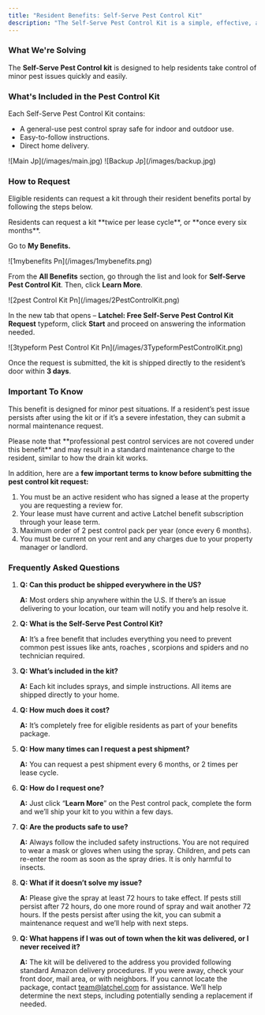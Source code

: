 ```yaml
---
title: "Resident Benefits: Self-Serve Pest Control Kit"
description: "The Self-Serve Pest Control Kit is a simple, effective, and convenient solution for addressing common pest problems like ants, roaches, spiders, and scorpions without the need to schedule a technician. This new benefit is now available to eligible residents as part of the existing Benefits Program."
---
```


### **What We're Solving**

The **Self-Serve Pest Control kit** is designed to help residents take control of minor pest issues quickly and easily.

### **What's Included in the Pest Control Kit**

Each Self-Serve Pest Control Kit contains:

- A general-use pest control spray safe for indoor and outdoor use.
- Easy-to-follow instructions.
- Direct home delivery.

<Frame caption="Main Product">
  ![Main Jp](/images/main.jpg)
</Frame>


<Frame caption="Backup Product">
  ![Backup Jp](/images/backup.jpg)
</Frame>

### **How to Request**

Eligible residents can request a kit through their resident benefits portal by following the steps below.

<Note>
  Residents can request a kit **twice per lease cycle**, or **once every six months**.
</Note>

Go to **My Benefits.**

<Frame>
  ![1mybenefits Pn](/images/1mybenefits.png)
</Frame>

From the **All Benefits** section, go through the list and look for **Self-Serve Pest Control Kit**. Then, click **Learn More**.

<Frame>
  ![2pest Control Kit Pn](/images/2PestControlKit.png)
</Frame>

In the new tab that opens – **Latchel: Free Self-Serve Pest Control Kit Request** typeform, click **Start** and proceed on answering the information needed. 

<Frame>
  ![3typeform Pest Control Kit Pn](/images/3TypeformPestControlKit.png)
</Frame>

Once the request is submitted, the kit is shipped directly to the resident’s door within **3 days**.

### **Important To Know**

This benefit is designed for minor pest situations. If a resident’s pest issue persists after using the kit or if it’s a severe infestation, they can submit a normal maintenance request. 

<Warning>
  Please note that **professional pest control services are not covered under this benefit** and may result in a standard maintenance charge to the resident, similar to how the drain kit works.
</Warning>

In addition, here are a **few important terms to know before submitting the pest control kit request:**

1. You must be an active resident who has signed a lease at the property you are requesting a review for.
2. Your lease must have current and active Latchel benefit subscription through your lease term.
3. Maximum order of 2 pest control pack per year (once every 6 months).
4. You must be current on your rent and any charges due to your property manager or landlord.

### **Frequently Asked Questions**

1. **Q: Can this product be shipped everywhere in the US?**

   **A:** Most orders ship anywhere within the U.S. If there’s an issue delivering to your location, our team will notify you and help resolve it.
2. **Q: What is the Self-Serve Pest Control Kit?**

   **A:** It’s a free benefit that includes everything you need to prevent common pest issues like ants, roaches , scorpions and spiders and no technician required.
3. **Q: What’s included in the kit?**

   **A:** Each kit includes sprays, and simple instructions. All items are shipped directly to your home.
4. **Q: How much does it cost?**

   **A:** It’s completely free for eligible residents as part of your benefits package.
5. **Q: How many times can I request a pest shipment?**

   **A:** You can request a pest shipment every 6 months, or 2 times per lease cycle.
6. **Q: How do I request one?**

   **A:** Just click “**Learn More**” on the Pest control pack, complete the form and we’ll ship your kit to you within a few days.
7. **Q: Are the products safe to use?**

   **A:** Always follow the included safety instructions. You are not required to wear a mask or gloves when using the spray. Children, and pets can re-enter the room as soon as the spray dries. It is only harmful to insects.
8. **Q: What if it doesn’t solve my issue?**

   **A:** Please give the spray at least 72 hours to take effect. If pests still persist after 72 hours, do one more round of spray and wait another 72 hours. If the pests persist after using the kit, you can submit a maintenance request and we’ll help with next steps.
9. **Q: What happens if I was out of town when the kit was delivered, or I never received it?**

   **A:** The kit will be delivered to the address you provided following standard Amazon delivery procedures. If you were away, check your front door, mail area, or with neighbors. If you cannot locate the package, contact [team@latchel.com](mailto:team@latchel.com) for assistance. We’ll help determine the next steps, including potentially sending a replacement if needed.
